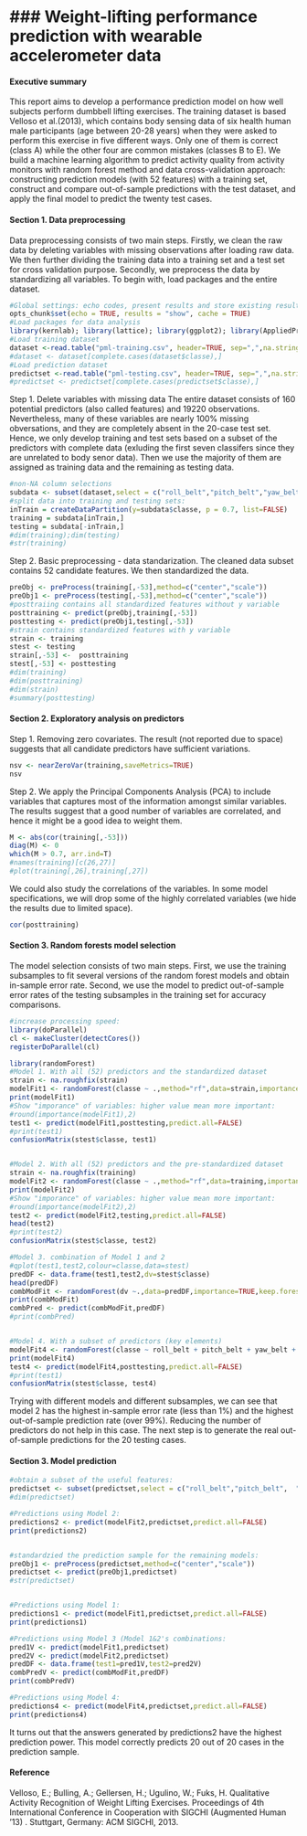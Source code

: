 ### Weight-lifting performance prediction with wearable accelerometer data
========================================================

#### Executive summary
This report aims to develop a performance prediction model on how well subjects perform dumbbell lifting exercises. The training dataset is based Velloso et al.(2013), which contains body sensing data of six health human male participants (age between 20-28 years) when they were asked to perform this exercise in five different ways. Only one of them is correct (class A) while the other four are common mistakes (classes B to E). We build a machine learning algorithm to predict activity quality from activity monitors with random forest method and data cross-validation approach: constructing prediction models (with 52 features) with a training set, construct and compare out-of-sample predictions with the test dataset, and apply the final model to predict the twenty test cases.   

#### Section 1. Data preprocessing
Data preprocessing consists of two main steps. Firstly, we clean the raw data by deleting variables with missing observations after loading raw data. We then further dividing the training data into a training set and a test set for cross validation purpose. Secondly, we preprocess the data by standardizing all variables.
To begin with, load packages and the entire dataset. 
```r
#Global settings: echo codes, present results and store existing results for all analysis
opts_chunk$set(echo = TRUE, results = "show", cache = TRUE)
#Load packages for data analysis
library(kernlab); library(lattice); library(ggplot2); library(AppliedPredictiveModeling); library(caret)
#Load training dataset
dataset <-read.table("pml-training.csv", header=TRUE, sep=",",na.strings="?",stringsAsFactors=TRUE)
#dataset <- dataset[complete.cases(dataset$classe),]
#Load prediction dataset
predictset <-read.table("pml-testing.csv", header=TRUE, sep=",",na.strings="?",stringsAsFactors=TRUE)
#predictset <- predictset[complete.cases(predictset$classe),]
```
Step 1. Delete variables with missing data
The entire dataset consists of 160 potential predictors (also called features) and 19220 observations. Nevertheless, many of these variables are nearly 100% missing obversations, and they are completely absent in the 20-case test set. Hence, we only develop training and test sets based on a subset of the predictors with complete data (exluding the first seven classifers since they are unrelated to body senor data). Then we use the majority of them are assigned as training data and the remaining as testing data.
```r
#non-NA column selections
subdata <- subset(dataset,select = c("roll_belt","pitch_belt","yaw_belt","total_accel_belt","gyros_belt_x","gyros_belt_y", "gyros_belt_z", "accel_belt_x", "accel_belt_y",  "accel_belt_z",	"magnet_belt_x","magnet_belt_y", "magnet_belt_z",	"roll_arm",	"pitch_arm", "yaw_arm", "total_accel_arm", "gyros_arm_x", "gyros_arm_y", "gyros_arm_z", "accel_arm_x",	"accel_arm_y", "accel_arm_z", "magnet_arm_x",	"magnet_arm_y","magnet_arm_z","roll_dumbbell",	"pitch_dumbbell", "yaw_dumbbell", "total_accel_dumbbell","gyros_dumbbell_x",	"gyros_dumbbell_y", "gyros_dumbbell_z","accel_dumbbell_x", "accel_dumbbell_y", "accel_dumbbell_z", "magnet_dumbbell_x", "magnet_dumbbell_y", "magnet_dumbbell_z", "roll_forearm", "pitch_forearm",	"yaw_forearm", "total_accel_forearm","gyros_forearm_x","gyros_forearm_y","gyros_forearm_z","accel_forearm_x", "accel_forearm_y", "accel_forearm_z", "magnet_forearm_x", "magnet_forearm_y", "magnet_forearm_z","classe"))
#split data into training and testing sets:
inTrain = createDataPartition(y=subdata$classe, p = 0.7, list=FALSE)
training = subdata[inTrain,]
testing = subdata[-inTrain,]
#dim(training);dim(testing)
#str(training)
```
Step 2. Basic preprocessing - data standarization. The cleaned data subset contains 52 candidate features. We then standardized the data.
```r
preObj <- preProcess(training[,-53],method=c("center","scale"))
preObj1 <- preProcess(testing[,-53],method=c("center","scale"))
#posttraiing contains all standardized features without y variable
posttraining <- predict(preObj,training[,-53])
posttesting <- predict(preObj1,testing[,-53])
#strain contains standardized features with y variable
strain <- training
stest <- testing
strain[,-53] <-  posttraining
stest[,-53] <- posttesting
#dim(training)
#dim(posttraining)
#dim(strain)
#summary(posttesting)
```


#### Section 2. Exploratory analysis on predictors
Step 1. Removing zero covariates. The result (not reported due to space) suggests that all candidate predictors have sufficient variations.
```r
nsv <- nearZeroVar(training,saveMetrics=TRUE)
nsv
```
Step 2. We apply the Principal Components Analysis (PCA) to include variables that captures most of the information amongst similar variables. The results suggest that a good number of variables are correlated, and hence it might be a good idea to weight them.
```r
M <- abs(cor(training[,-53]))
diag(M) <- 0
which(M > 0.7, arr.ind=T)
#names(training)[c(26,27)]
#plot(training[,26],training[,27])
```
We could also study the correlations of the variables. In some model specifications, we will drop some of the highly correlated variables (we hide the results  due to limited space).
```r
cor(posttraining)
```

#### Section 3. Random forests model selection
The model selection consists of two main steps. First, we use the training subsamples to fit several versions of the random forest models and obtain in-sample error rate. Second, we use the model to predict out-of-sample error rates of the testing subsamples in the training set for accuracy comparisons.
```r
#increase processing speed:
library(doParallel)
cl <- makeCluster(detectCores())
registerDoParallel(cl)

library(randomForest)
#Model 1. With all (52) predictors and the standardized dataset
strain <- na.roughfix(strain)
modelFit1 <- randomForest(classe ~ .,method="rf",data=strain,importance=TRUE,keep.forest=TRUE)
print(modelFit1)
#Show "imporance" of variables: higher value mean more important:
#round(importance(modelFit1),2)
test1 <- predict(modelFit1,posttesting,predict.all=FALSE)
#print(test1)
confusionMatrix(stest$classe, test1)


#Model 2. With all (52) predictors and the pre-standardized dataset
strain <- na.roughfix(training)
modelFit2 <- randomForest(classe ~ .,method="rf",data=training,importance=TRUE,keep.forest=TRUE)
print(modelFit2)
#Show "imporance" of variables: higher value mean more important:
#round(importance(modelFit2),2)
test2 <- predict(modelFit2,testing,predict.all=FALSE)
head(test2)
#print(test2)
confusionMatrix(stest$classe, test2)

#Model 3. combination of Model 1 and 2
#qplot(test1,test2,colour=classe,data=stest)
predDF <- data.frame(test1,test2,dv=stest$classe)
head(predDF)
combModFit <- randomForest(dv ~.,data=predDF,importance=TRUE,keep.forest=TRUE)
print(combModFit)
combPred <- predict(combModFit,predDF)
#print(combPred)


#Model 4. With a subset of predictors (key elements)
modelFit4 <- randomForest(classe ~ roll_belt + pitch_belt + yaw_belt + accel_belt_z +magnet_belt_x + roll_arm + gyros_arm_y + gyros_dumbbell_x + gyros_dumbbell_z + accel_dumbbell_y + magnet_dumbbell_y + magnet_dumbbell_z + roll_forearm + pitch_forearm + magnet_forearm_z, preProcess="pca", data=strain, importance=TRUE,keep.forest=TRUE)
print(modelFit4)
test4 <- predict(modelFit4,posttesting,predict.all=FALSE)
#print(test1)
confusionMatrix(stest$classe, test4)

```
Trying with different models and different subsamples, we can see that model 2 has the highest in-sample error rate (less than 1%) and the highest out-of-sample prediction rate (over 99%). Reducing the number of predictors do not help in this case. The next step is to generate the real out-of-sample predictions for the 20 testing cases.

#### Section 3. Model prediction
```r
#obtain a subset of the useful features:
predictset <- subset(predictset,select = c("roll_belt","pitch_belt",  "yaw_belt",	"total_accel_belt","gyros_belt_x", "gyros_belt_y", "gyros_belt_z", "accel_belt_x", "accel_belt_y",	"accel_belt_z",	"magnet_belt_x","magnet_belt_y", "magnet_belt_z",	"roll_arm",	"pitch_arm", "yaw_arm", "total_accel_arm", "gyros_arm_x", "gyros_arm_y", "gyros_arm_z", "accel_arm_x",	"accel_arm_y", "accel_arm_z", "magnet_arm_x",	"magnet_arm_y", "magnet_arm_z","roll_dumbbell",	"pitch_dumbbell", "yaw_dumbbell", "total_accel_dumbbell","gyros_dumbbell_x",	"gyros_dumbbell_y", "gyros_dumbbell_z","accel_dumbbell_x", "accel_dumbbell_y", "accel_dumbbell_z", "magnet_dumbbell_x", "magnet_dumbbell_y", "magnet_dumbbell_z", "roll_forearm", "pitch_forearm",	"yaw_forearm", "total_accel_forearm","gyros_forearm_x","gyros_forearm_y","gyros_forearm_z","accel_forearm_x", "accel_forearm_y", "accel_forearm_z", "magnet_forearm_x", "magnet_forearm_y", "magnet_forearm_z"))
#dim(predictset)

#Predictions using Model 2:
predictions2 <- predict(modelFit2,predictset,predict.all=FALSE)
print(predictions2)


#standardzied the prediction sample for the remaining models:
preObj1 <- preProcess(predictset,method=c("center","scale"))
predictset <- predict(preObj1,predictset)
#str(predictset)


#Predictions using Model 1:
predictions1 <- predict(modelFit1,predictset,predict.all=FALSE)
print(predictions1)

#Predictions using Model 3 (Model 1&2's combinations:
pred1V <- predict(modelFit1,predictset)
pred2V <- predict(modelFit2,predictset)
predDF <- data.frame(test1=pred1V,test2=pred2V)
combPredV <- predict(combModFit,predDF)
print(combPredV)

#Predictions using Model 4:
predictions4 <- predict(modelFit4,predictset,predict.all=FALSE)
print(predictions4)

```
It turns out that the answers generated by predictions2 have the highest prediction power. This model correctly predicts 20 out of 20 cases in the prediction sample.

#### Reference
Velloso, E.; Bulling, A.; Gellersen, H.; Ugulino, W.; Fuks, H. Qualitative Activity Recognition of Weight Lifting Exercises. Proceedings of 4th International Conference in Cooperation with SIGCHI (Augmented Human '13) . Stuttgart, Germany: ACM SIGCHI, 2013.
